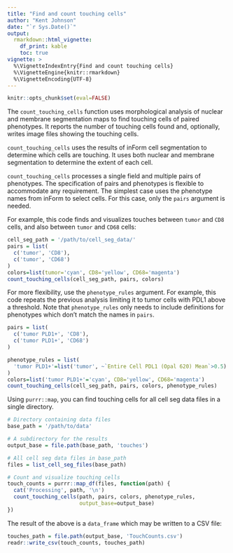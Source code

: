 ```yaml
---
title: "Find and count touching cells"
author: "Kent Johnson"
date: "`r Sys.Date()`"
output:
  rmarkdown::html_vignette:
    df_print: kable
    toc: true
vignette: >
  %\VignetteIndexEntry{Find and count touching cells}
  %\VignetteEngine{knitr::rmarkdown}
  %\VignetteEncoding{UTF-8}
---
```


```r
knitr::opts_chunk$set(eval=FALSE)
```


The `count_touching_cells` function uses morphological analysis of nuclear and
membrane segmentation maps to find touching cells of paired phenotypes. It
reports the number of touching cells found and, optionally, writes image files
showing the touching cells.

`count_touching_cells` uses the results of inForm cell segmentation to
determine which cells are touching. It uses both nuclear and membrane
segmentation to determine the extent of each cell.

`count_touching_cells` processes a single field and multiple pairs of 
phenotypes. The specification of pairs and phenotypes is flexible to 
accommodate any requirement. The simplest case uses the phenotype names
from inForm to select cells. For this case, only the `pairs` argument
is needed. 

For example, this code finds and visualizes touches between 
`tumor` and `CD8` cells, and also
between `tumor` and `CD68` cells:

```r
cell_seg_path = '/path/to/cell_seg_data/'
pairs = list(
  c('tumor', 'CD8'),
  c('tumor', 'CD68')
)
colors=list(tumor='cyan', CD8='yellow', CD68='magenta')
count_touching_cells(cell_seg_path, pairs, colors)
```

For more flexibility, use the `phenotype_rules` argument. For example,
this code repeats the previous analysis limiting it to tumor cells with PDL1
above a threshold. Note that `phenotype_rules` only needs to include
definitions for phenotypes which don't match the names in `pairs`.

```r
pairs = list(
  c('tumor PLD1+', 'CD8'),
  c('tumor PLD1+', 'CD68')
)

phenotype_rules = list(
  'tumor PLD1+'=list('tumor', ~`Entire Cell PDL1 (Opal 620) Mean`>0.5)
)
colors=list('tumor PLD1+'='cyan', CD8='yellow', CD68='magenta')
count_touching_cells(cell_seg_path, pairs, colors, phenotype_rules)
```

Using `purrr::map`, you can find touching cells for all cell seg data
files in a single directory.

```r
# Directory containing data files
base_path = '/path/to/data'

# A subdirectory for the results
output_base = file.path(base_path, 'touches')

# All cell seg data files in base_path
files = list_cell_seg_files(base_path)

# Count and visualize touching cells
touch_counts = purrr::map_df(files, function(path) {
  cat('Processing', path, '\n')
  count_touching_cells(path, pairs, colors, phenotype_rules,
                       output_base=output_base)
})
```

The result of the above is a `data_frame` which may be written to 
a CSV file:

```r
touches_path = file.path(output_base, 'TouchCounts.csv')
readr::write_csv(touch_counts, touches_path)
```
